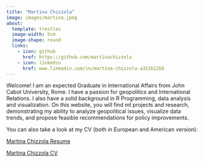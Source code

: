 ```yaml
---
title: "Martina Chizzola"
image: images/martina.jpeg
about:
  template: trestles
  image-width: 5cm
  image-shape: round
  links:
    - icon: github
      href: https://github.com/martinachizzola
    - icon: linkedin
      href: www.linkedin.com/in/martina-chizzola-a321b12b5
---
```


Welcome! I am an expected Graduate in International Affairs from John Cabot University, Rome. I have a passion for geopolitics and International Relations. I also have a solid background in R Programming, data analysis and visualization. On this website, you will find mt projects and research, demonstrating my ability to analyze geopolitical issues, visualize data trends, and propose feasible recommendations for policy improvements.

You can also take a look at my CV (both in European and American version): 

<a href="cv/Martina-Chizzola-CV-Resume.pdf" target="blank">Martina Chizzola Resume</a>

<a href="cv/Martina-Chizzola-CV-Europass.pdf" target="blank">Martina Chizzola CV</a>

